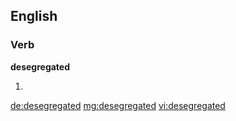 ==English==

===Verb===
'''desegregated'''

# {{past of|[[desegregate]]}}

[[de:desegregated]]
[[mg:desegregated]]
[[vi:desegregated]]